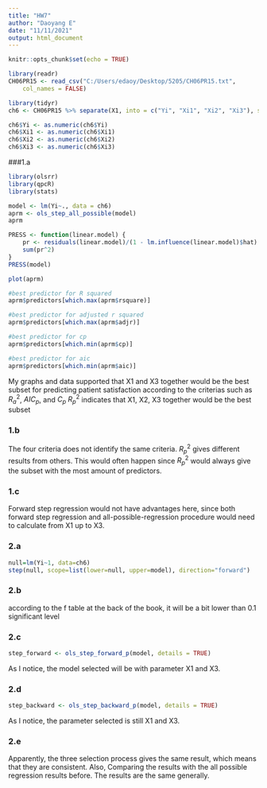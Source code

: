 ---
title: "HW7"
author: "Daoyang E"
date: "11/11/2021"
output: html_document
---

```{r setup, include=FALSE}
knitr::opts_chunk$set(echo = TRUE)
```

```{r}
library(readr)
CH06PR15 <- read_csv("C:/Users/edaoy/Desktop/5205/CH06PR15.txt", 
    col_names = FALSE)
```

```{r}
library(tidyr)
ch6 <- CH06PR15 %>% separate(X1, into = c("Yi", "Xi1", "Xi2", "Xi3"), sep = "   ")
```


```{r}
ch6$Yi <- as.numeric(ch6$Yi)
ch6$Xi1 <- as.numeric(ch6$Xi1)
ch6$Xi2 <- as.numeric(ch6$Xi2)
ch6$Xi3 <- as.numeric(ch6$Xi3)
```

###1.a

```{r}
library(olsrr)
library(qpcR)
library(stats)
```

```{r}
model <- lm(Yi~., data = ch6)
aprm <- ols_step_all_possible(model)
aprm
```

```{r}
PRESS <- function(linear.model) {
    pr <- residuals(linear.model)/(1 - lm.influence(linear.model)$hat)
    sum(pr^2)
}
PRESS(model)
```

```{r, warning=FALSE}
plot(aprm)
```

```{r}
#best predictor for R squared
aprm$predictors[which.max(aprm$rsquare)]
```

```{r}
#best predictor for adjusted r squared
aprm$predictors[which.max(aprm$adjr)]
```

```{r}
#best predictor for cp
aprm$predictors[which.min(aprm$cp)]
```

```{r}
#best predictor for aic
aprm$predictors[which.min(aprm$aic)]
```

My graphs and data supported that X1 and X3 together would be the best subset for predicting patient satisfaction according to the criterias such as $R^2_a$, $AIC_p$, and $C_p$
$R^2_p$ indicates that X1, X2, X3 together would be the best subset

### 1.b

The four criteria does not identify the same criteria. $R^2_p$ gives different results from others. 
This would often happen since $R^2_p$ would always give the subset with the most amount of predictors.

### 1.c

Forward step regression would not have advantages here, since both forward step regression and  all-possible-regression procedure would need to calculate from X1 up to X3.


### 2.a

```{r}
null=lm(Yi~1, data=ch6)
step(null, scope=list(lower=null, upper=model), direction="forward")
```

### 2.b
according to the f table at the back of the book, it will be a bit lower than 0.1 significant level

### 2.c
```{r}
step_forward <- ols_step_forward_p(model, details = TRUE)
```

As I notice, the model selected will be with parameter X1 and X3.

### 2.d

```{r}
step_backward <- ols_step_backward_p(model, details = TRUE)
```

As I notice, the parameter selected is still X1 and X3.

### 2.e
Apparently, the three selection process gives the same result, which means that they are consistent. Also, Comparing the results with the all possible regression results before. The results are the same generally.